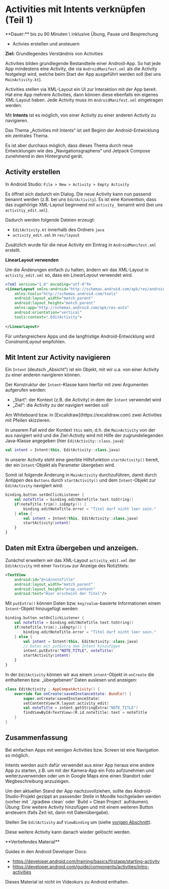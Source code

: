 
# Activities mit Intents verknüpfen (Teil 1)

<Callout>
  **Dauer:** bis zu 90 Minuten \
  inklusive Übung, Pause und Besprechung

  - Activies erstellen und ansteuern

  **Ziel:** Grundlegendes Verständnis von Activities
</Callout>

Activities bilden grundlegende Bestandteile 
einer Android-App. So hat jede App mindestens
eine Activity, die via `AndroidManifest.xml` als
die Activity festgelegt wird, welche beim 
Start der App ausgeführt werden soll 
(bei uns `MainActivity.kt`). 

Activities stellen via XML-Layout ein UI
zur Interaktion mit der App bereit. Hat eine
App mehrere Activities, dann können diese ebenfalls
ein eigenes XML-Layout haben. Jede Activity muss
im `AndroidManifest.xml` eingetragen werden.

Mit **Intents** ist es möglich, von einer
Activity zu einer anderen Activity zu navigieren.

<Callout type="warning">
Das Thema „Activities mit Intents“ ist seit
Beginn der Android-Entwicklung ein zentrales
Thema.

Es ist aber durchaus möglich, dass dieses Thema
durch neue Entwicklungen wie des „Navigationsgraphens“
und Jetpack Compose zunehmend in den Hintergrund
gerät.
</Callout>

## Activity erstellen

In Android Studio: 
`File > New > Activity > Empty Activity`

Es öffnet sich dadurch ein Dialog. Die neue 
Activity kann nun passend benannt werden
(z.B. bei uns `EditActivity`). Es ist eine
Konvention, dass das zugehörige XML-Layout
beginnend mit `activity_` benannt wird 
(bei uns `activitiy_edit.xml`).

Dadurch werden folgende Dateien erzeugt:

- `EditActivity.kt` innerhalb des Ordners `java`
- `activity_edit.xml` in `res/layout`

Zusätzlich wurde für die neue Activity ein 
Eintrag in `AndroidManifest.xml` erstellt.

**LinearLayout verwenden**

Um die Änderungen einfach zu halten, ändern
wir das XML-Layout in `activity_edit.xml` so,
dass ein _LinearLayout_ verwendet wird. 

```xml
<?xml version="1.0" encoding="utf-8"?>
<LinearLayout xmlns:android="http://schemas.android.com/apk/res/android"
    xmlns:tools="http://schemas.android.com/tools"
    android:layout_width="match_parent"
    android:layout_height="match_parent"
    xmlns:app="http://schemas.android.com/apk/res-auto"
    android:orientation="vertical"
    tools:context=".EditActivity">
    
</LinearLayout>
```

Für umfangreichere Apps und die langfristige
Android-Entwicklung wird _ConstraintLayout_
empfohlen.

## Mit Intent zur Activity navigieren

Ein `Intent` (deutsch „Absicht“) ist ein Objekt,
mit wir u.a. von einer Activity zu einer anderen
navigieren können.

Der Konstruktur der `Intent`-Klasse kann hierfür
mit zwei Argumenten aufgerufen werden:

- „Start“: der Kontext (z.B. die Activity) in dem der `Intent` verwendet wird 
- „Ziel“: die Activity zu der navigiert werden soll

<Callout type="warning">
Am Whiteboard bzw. in [Excalidraw](https://excalidraw.com)
zwei Activities mit Pfeilen skizzieren.
</Callout>

In unserem Fall wird der Kontext `this` sein, d.h. die
`MainActivity` von der aus navigiert wird und die Ziel-Activity
wird mit Hilfe der zugrundeliegenden Java-Klasse angegeben
(hier `EditActivity::class.java`):

```kotlin
val intent = Intent(this, EditActivity::class.java)
```

In unserer Activity steht eine geerbte Hilfsfunktion 
`startActivity()` bereit, der ein `Intent`-Objekt
als Parameter übergeben wird.

Somit ist folgende Änderung in `MainActivity` durchzuführen,
damit durch Antippen des `Buttons` durch `startActivity()`
und dem `Intent`-Objekt zur `EditActivity` navigiert wird:

```kotlin
binding.button.setOnClickListener {
    val noteTitle = binding.editNoteTitle.text.toString()
    if(noteTitle.trim().isEmpty()) {
        binding.editNoteTitle.error = "Titel darf nicht leer sein."
    } else {
        val intent = Intent(this, EditActivity::class.java)
        startActivity(intent)
    }
}
```

## Daten mit Extra übergeben und anzeigen.

Zunächst erweitern wir das XML-Layout `activity_edit.xml`
der `EditActivity` mit einer `TextView` zur Anzeige
des Notiztitels:

```xml
<TextView
    android:id="@+id/noteTitle"
    android:layout_width="match_parent"
    android:layout_height="wrap_content"
    android:text="Hier erscheint der Titel"/>
```

Mit `putExtra()` können Daten bzw. `key/value`-basierte
Informationen einem `Intent`-Objekt hinzugefügt werden:

```kotlin
binding.button.setOnClickListener {
    val noteTitle = binding.editNoteTitle.text.toString()
    if(noteTitle.trim().isEmpty()) {
        binding.editNoteTitle.error = "Titel darf nicht leer sein."
    } else {
        val intent = Intent(this, EditActivity::class.java)
        // Daten mit putExtra dem Intent hinzufügen
        intent.putExtra("NOTE_TITLE", noteTitle)
        startActivity(intent)
    }
}
```

In der `EditActivity` können wir aus einem `intent`-Objekt
in `onCreate` die enthaltenen bzw. „übergebenen“ Daten
auslesen und anzeigen:

```kotlin
class EditActivity : AppCompatActivity() {
    override fun onCreate(savedInstanceState: Bundle?) {
        super.onCreate(savedInstanceState)
        setContentView(R.layout.activity_edit)
        val noteTitle = intent.getStringExtra("NOTE_TITLE")
        findViewById<TextView>(R.id.noteTitle).text = noteTitle
    }
}
```

## Zusammenfassung

Bei einfachen Apps mit wenigen Activities bzw.
Screen ist eine Navigation so möglich. 

Intents werden auch dafür verwendet aus einer
App heraus eine andere App zu starten, z.B. um
mit der Kamera-App ein Foto aufzunehmen und
weiterzuverwenden oder um in Google Maps eine
einen Standort oder Wegbeschreibung anzuzeigen.

<Callout type="warning">
Um den aktuellen Stand der App nachzuvollziehen, sollte das 
Android-Studio-Projekt gezippt an passender Stelle in Moodle 
hochgeladen werden (vorher mit `./gradlew clean` oder
`Build > Clean Project` aufräumen).
</Callout>

<Callout type="warning" emoji="👨🏻‍💻">
Übung: Eine weitere Activity hinzufügen und mit 
einem weiteren Button ansteuern (falls Zeit ist,
dann mit Datenübergabe).

Stellen Sie `EditActivity` auf `ViewBinding` um
(siehe [vorigen Abschnitt](/mobile/02-android/view_binding)).

Diese weitere Activity kann danach wieder gelöscht werden.
</Callout>

<Callout type="warning">
**Vertiefendes Material**

Guides in den Android Developer Docs: 
- https://developer.android.com/training/basics/firstapp/starting-activity
- https://developer.android.com/guide/components/activities/intro-activities 

Dieses Material ist nicht im Videokurs 
zu Android enthalten.
</Callout>


